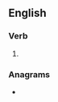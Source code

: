 ==English==

===Verb===
{{head|en|verb form}}

# {{en-past of|enchase}}

===Anagrams===
* {{anagrams|en|encashed}}